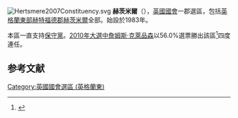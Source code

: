 [[File:Hertsmere2007Constituency.svg|right]]
'''赫茨米爾'''（{{lang-en|Hertsmere}}），[[英國|英國]][[英國國會|國會]]一郡選區，包括[[英格蘭|英格蘭]][[英格蘭東|東部]][[赫特福德郡|赫特福德郡]][[赫茨米爾|赫茨米爾]]全部。始設於1983年。

本區一直支持[[保守黨_(英國)|保守黨]]。[[2010年英國大選|2010年大選中]][[詹姆斯·克萊品森|詹姆斯·克萊品森]]以56.0%選票勝出該區<ref name="">{{cite news
|publisher=[[英國廣播公司|英國廣播公司]]
|date=2010年5月7日
|title=Election 2010/Constituency/Hertsmere
|url=http://news.bbc.co.uk/1/shared/election2010/results/constituency/c18.stm
|accessdate=2010年6月18日
|archive-date=2021年4月20日
|archive-url=https://web.archive.org/web/20210420165619/http://news.bbc.co.uk/1/shared/election2010/results/constituency/c18.stm
|dead-url=no
}}</ref>四度連任。

==参考文献==
<div class="references-small">
<references></references>
</div>
[[Category:英國國會選區_(英格蘭東)|Category:英國國會選區 (英格蘭東)]]
{{DEFAULTSORT:Hertsmere (UK Parliament constituency)}}